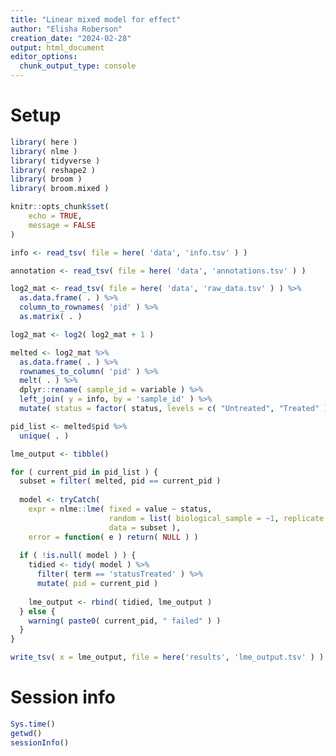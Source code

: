 ```yaml
---
title: "Linear mixed model for effect"
author: "Elisha Roberson"
creation_date: "2024-02-28"
output: html_document
editor_options: 
  chunk_output_type: console
---
```


# Setup
```r
library( here )
library( nlme )
library( tidyverse )
library( reshape2 )
library( broom )
library( broom.mixed )
```

```r
knitr::opts_chunk$set(
	echo = TRUE,
	message = FALSE
)
```

```r
info <- read_tsv( file = here( 'data', 'info.tsv' ) )

annotation <- read_tsv( file = here( 'data', 'annotations.tsv' ) )
```

```r
log2_mat <- read_tsv( file = here( 'data', 'raw_data.tsv' ) ) %>%
  as.data.frame( . ) %>%
  column_to_rownames( 'pid' ) %>%
  as.matrix( . )

log2_mat <- log2( log2_mat + 1 )

melted <- log2_mat %>%
  as.data.frame( . ) %>%
  rownames_to_column( 'pid' ) %>%
  melt( . ) %>%
  dplyr::rename( sample_id = variable ) %>%
  left_join( y = info, by = 'sample_id' ) %>%
  mutate( status = factor( status, levels = c( "Untreated", "Treated" ) ) )

pid_list <- melted$pid %>%
  unique( . )
```

```r
lme_output <- tibble()

for ( current_pid in pid_list ) {
  subset = filter( melted, pid == current_pid )
  
  model <- tryCatch( 
    expr = nlme::lme( fixed = value ~ status,
                      random = list( biological_sample = ~1, replicate = ~1 ),
                      data = subset ),
    error = function( e ) return( NULL ) )
  
  if ( !is.null( model ) ) {
    tidied <- tidy( model ) %>%
      filter( term == 'statusTreated' ) %>%
      mutate( pid = current_pid )
    
    lme_output <- rbind( tidied, lme_output )
  } else {
    warning( paste0( current_pid, " failed" ) )
  }
}
```

```r
write_tsv( x = lme_output, file = here('results', 'lme_output.tsv' ) )
```

# Session info
```r
Sys.time()
getwd()
sessionInfo()
```
